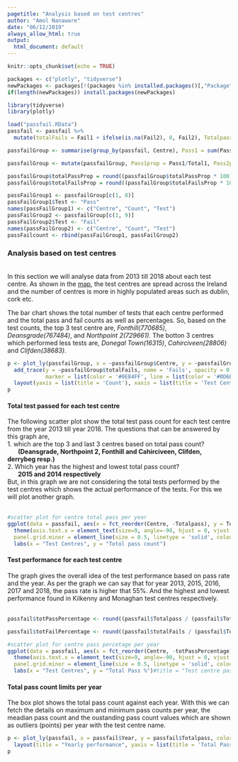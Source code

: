 ```yaml
---
pagetitle: "Analysis based on test centres"
author: "Amol Nanaware"
date: "06/12/2019"
always_allow_html: true
output:
  html_document: default
---
```


```r
knitr::opts_chunk$set(echo = TRUE)
```

```r
packages <- c("plotly", "tidyverse")
newPackages <- packages[!(packages %in% installed.packages()[,"Package"])]
if(length(newPackages)) install.packages(newPackages)

library(tidyverse)
library(plotly)

```

```r
load("passfail.RData")
passfail <- passfail %>% 
  mutate(totalFails = Fail1 + ifelse(is.na(Fail2), 0, Fail2), Totalpass = Pass1 + ifelse(is.na(Pass2), 0, Pass2))
```


```r

passfailGroup <- summarise(group_by(passfail, Centre), Pass1 = sum(Pass1), Fail1 = sum(Fail1), Total1 = sum(Total1), Pass2 = sum(Pass2, na.rm = T), Fail2 = sum(Fail2, na.rm = T), Total2 = sum(Total2, na.rm = T), Totalpass = sum(Totalpass), totalFails = sum(totalFails))

passfailGroup <- mutate(passfailGroup, Pass1prop = Pass1/Total1, Pass2prop = Pass2/Total2, totalPassProp = (Totalpass / (Total1 + Total2)), totalFailsProp = (totalFails / (Total1 + Total2)))

```


```r
passfailGroup$totalPassProp = round((passfailGroup$totalPassProp * 100), digits = 2)
passfailGroup$totalFailsProp = round((passfailGroup$totalFailsProp * 100), digits = 2)

passFailGroup1 <- passfailGroup[c(1, 8)]
passFailGroup1$Test <- "Pass"
names(passFailGroup1) <- c("Centre", "Count", "Test")
passFailGroup2 <- passfailGroup[c(1, 9)]
passFailGroup2$Test <- "Fail"
names(passFailGroup2) <- c("Centre", "Count", "Test")
passFailcount <- rbind(passFailGroup1, passFailGroup2)
```

### Analysis based on test centres
<br/>In this section we will analyse data from 2013 till 2018 about each test centre. As shown in the <a href = "https://github.com/NanawareAmol/R-project_Road-safety/blob/master/Result/loc_spread_across_ireland.JPG">map</a>, the test centres are spread across the Ireland and the number of centres is more in highly populated areas such as dublin, cork etc. 

The bar chart shows the total number of tests that each centre performed and the total pass and fail counts as well as percentages. So, based on the test counts, the top 3 test centre are, *Fonthill(770685)*, *Deansgrade(767484)*, and *Northpoint 2(729661)*. The botton 3 centres which performed less tests are, *Donegal Town(16315)*, *Cahirciveen(28806)* and *Clifden(38683)*.

```r
p <- plot_ly(passfailGroup, x = ~passfailGroup$Centre, y = ~passfailGroup$Totalpass, type = 'bar', name = 'Pass', text = paste("Total tests = ", (passfailGroup$Totalpass+passfailGroup$totalFails), "<br>Passed =", passfailGroup$totalPassProp,"%", "<br>Failed =", passfailGroup$totalFailsProp,"%"), opacity = 0.5, marker = list(color = '#3AC3E3', line = list(color = '#0D6EB0', width = 1))) %>%
  add_trace(y = ~passfailGroup$totalFails, name = 'Fails', opacity = 0.5,
            marker = list(color = '#0E84FF', line = list(color = '#0D6EB0', width = 1))) %>%
  layout(yaxis = list(title = 'Count'), xaxis = list(title = 'Test Centres'), barmode = 'stack')
p
```

#### <b>Total test passed for each test centre</b>
The following scatter plot show the total test pass count for each test centre from the year 2013 till year 2018. The questions that can be answered by this graph are, <br/>
1. which are the top 3 and last 3 centres based on total pass count?<br/>
&nbsp;&nbsp;&nbsp;&nbsp;&nbsp;&nbsp;<b>(Deansgrade, Northpoint 2, Fonthill and Cahirciveen, Clifden, derrybeg resp.)</b><br/>
2. Which year has the highest and lowest total pass count?<br/>
&nbsp;&nbsp;&nbsp;&nbsp;&nbsp;&nbsp;<b>2015 and 2014 respectively</b><br/>
But, in this graph we are not considering the total tests performed by the test centres which shows the actual performance of the tests. For this we will plot another graph.
<br/><br/>
```r
#scatter plot for centre total pass per year
ggplot(data = passfail, aes(x = fct_reorder(Centre, -Totalpass), y = Totalpass, color = Year,  size = Totalpass)) + geom_point(alpha = 0.5) + 
  theme(axis.text.x = element_text(size=9, angle=-90, hjust = 0, vjust = 0.5), axis.ticks.x = element_blank(), panel.background = element_rect(fill = "white", colour = "lightblue"),
  panel.grid.minor = element_line(size = 0.5, linetype = 'solid', colour = "lightblue")) + 
  labs(x = "Test Centres", y = "Totol pass count")
```

#### <b>Test performance for each test centre</b>
The graph gives the overall idea of the test performance based on pass rate and the year.
As per the graph we can say that for year 2013, 2015, 2016, 2017 and 2018, the pass rate is higher that 55%. And the highest and lowest performance found in Kilkenny and Monaghan test centres respectively.<br/><br/>
```r
passfail$totPassPercentage <- round((passfail$Totalpass / (passfail$Totalpass + passfail$totalFails)) * 100, digits = 2)

passfail$totFailPercentage <- round((passfail$totalFails / (passfail$Totalpass + passfail$totalFails)) * 100, digits = 2)

#scatter plot for centre pass percetage per year
ggplot(data = passfail, aes(x = fct_reorder(Centre, -totPassPercentage), y = totPassPercentage, color = Year,  size = totPassPercentage)) + geom_point(alpha = 0.5) + 
  theme(axis.text.x = element_text(size=9, angle=-90, hjust = 0, vjust = 0.5), axis.ticks.x = element_blank(), panel.background = element_rect(fill = "white", colour = "lightblue"),
  panel.grid.minor = element_line(size = 0.5, linetype = 'solid', colour = "lightblue")) + 
  labs(x = "Test Centres", y = "Total Pass %")#title = "Test centre pass% per year", 
```

#### <b>Total pass count limits per year</b>
The box plot shows the total pass count against each year. With this we can fetch the details on maximum and minimum pass counts per year, the meadian pass count and the oustanding pass count values which are shown as outliers (points) per year with the test centre name.<br>
```r
p <- plot_ly(passfail, x = passfail$Year, y = passfail$Totalpass, color = ~passfail$Year, type = "box", text = paste("Centre = ", passfail$Centre)) %>%
  layout(title = "Yearly performance", yaxis = list(title = 'Total Pass Count'), xaxis = list(title = 'Year'))
p
```
